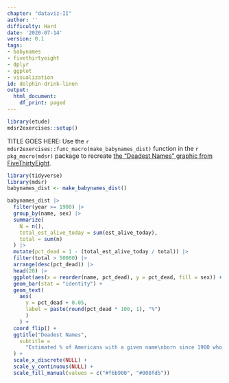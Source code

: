 ```yaml
---
chapter: "dataviz-II"
author: ''
difficulty: Hard
date: '2020-07-14'
version: 0.1
tags:
- babynames
- fivethirtyeight
- dplyr
- ggplot
- visualization
id: dolphin-drink-linen
output:
  html_document:
    df_print: paged
---
```


```r
library(etude)
mdsr2exercises::setup()
```

TITLE GOES HERE: Use the `r mdsr2exercises::func_macro(make_babynames_dist)` function in the `r pkg_macro(mdsr)` package to recreate [the "Deadest Names" graphic from FiveThirtyEight](https://fivethirtyeight.com/features/how-to-tell-someones-age-when-all-you-know-is-her-name).

```r
library(tidyverse)
library(mdsr)
babynames_dist <- make_babynames_dist()
```

<!--begin-answer-->
```r
babynames_dist |>
  filter(year >= 1900) |>
  group_by(name, sex) |>
  summarize(
    N = n(),
    total_est_alive_today = sum(est_alive_today),
    total = sum(n)
  ) |>
  mutate(pct_dead = 1 - (total_est_alive_today / total)) |>
  filter(total > 50000) |>
  arrange(desc(pct_dead)) |>
  head(20) |>
  ggplot(aes(x = reorder(name, pct_dead), y = pct_dead, fill = sex)) +
  geom_bar(stat = "identity") +
  geom_text(
    aes(
      y = pct_dead + 0.05, 
      label = paste(round(pct_dead * 100, 1), "%")
      )
    ) +
  coord_flip() +
  ggtitle("Deadest Names",
    subtitle = 
      "Estimated % of Americans with a given name\nborn since 1900 who were dead as of Jan. 1, 2014"
  ) +
  scale_x_discrete(NULL) +
  scale_y_continuous(NULL) +
  scale_fill_manual(values = c("#f6b900", "#008fd5"))
```

<!--end-answer-->


